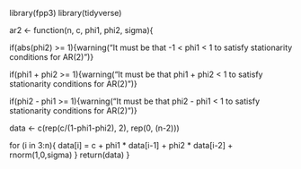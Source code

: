 library(fpp3)
library(tidyverse)

ar2 <- function(n, c, phi1, phi2, sigma){
  
  if(abs(phi2) >= 1){warning("It must be that -1 < phi1 < 1 to satisfy stationarity conditions for AR(2)")}
  
  if(phi1 + phi2 >= 1){warning("It must be that phi1 + phi2 < 1 to satisfy stationarity conditions for AR(2)")}
  
  if(phi2 - phi1 >= 1){warning("It must be that phi2 - phi1 < 1 to satisfy stationarity conditions for AR(2)")}
  
  data <- c(rep(c/(1-phi1-phi2), 2), rep(0, (n-2)))
  
  for (i in 3:n){
    data[i] = c + phi1 * data[i-1] + phi2 * data[i-2] + rnorm(1,0,sigma)
  }
  return(data)
}
